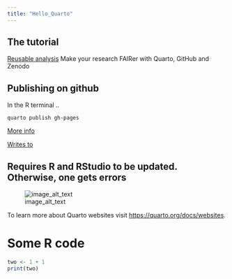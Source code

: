```yaml
---
title: "Hello_Quarto"
---
```


## The tutorial

[Reusable analysis](https://sib-swiss.github.io/reproducible-analysis-training/) Make your research FAIRer with Quarto, GitHub and Zenodo

## Publishing on github

In the R terminal ..

`quarto publish gh-pages`

[More info](https://sib-swiss.github.io/reproducible-analysis-training/exercises_git.html)

[Writes to](https://seanvw.github.io/Hello_Quarto/)

## Requires R and RStudio to be updated. Otherwise, one gets errors

![image_alt_text](images/test_image.png)

To learn more about Quarto websites visit <https://quarto.org/docs/websites>.

# Some R code

```r
two <- 1 + 1
print(two)
```
